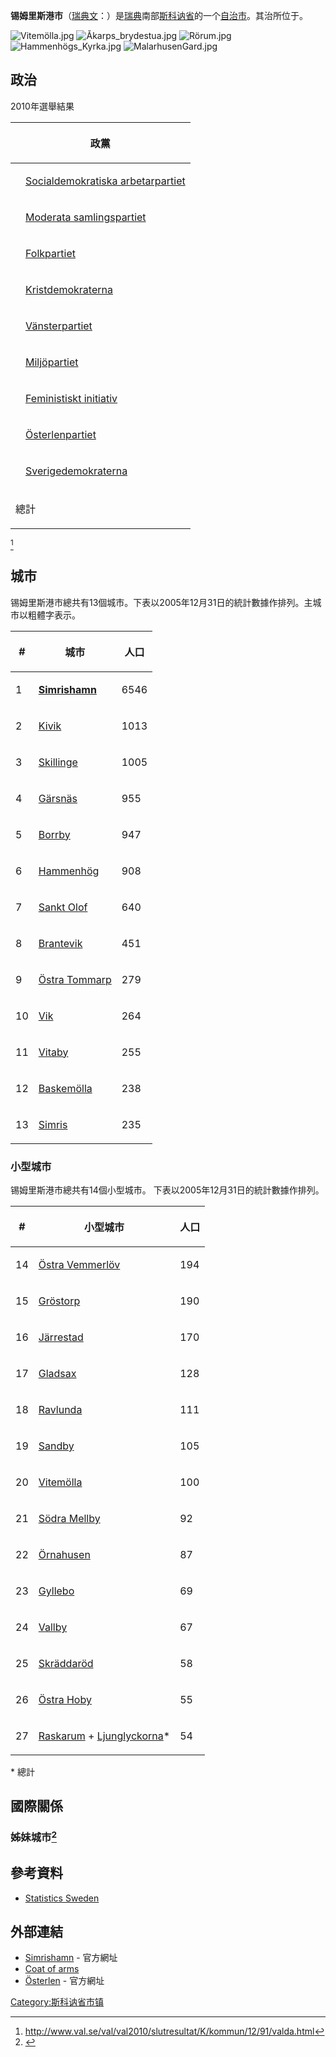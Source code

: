 {{Infobox Kommun|
fullname=锡姆里斯港市|
coatofarms=[[File:Simrishamn_vapen.svg|100px]]|
county=[[斯科讷省|斯科讷省]]|
province=[[斯科讷|斯科讷]]|
capital={{link-en|锡姆里斯港|Simrishamn}}|
map=[[File:Simrishamn_Municipality_in_Scania_County.png|200px]]|
arearank=第216名|
area=394.89|
arealand=394.20|
populationrank=第123名|
population=19,418|
densityrank=第91名|
populationdensity=49.3|
website=http://www.simrishamn.se/|
footnotes=面积与人口统计数据来自[[瑞典统计局|瑞典统计局]]，截至2006年12月31日}}

'''锡姆里斯港市'''（[[瑞典文|瑞典文]]：{{lang|sv|''Simrishamn Municipality''}}）是[[瑞典|瑞典]]南部[[斯科讷省|斯科讷省]]的一个[[瑞典自治市|自治市]]。其治所位于{{link-en|锡姆里斯港|Simrishamn}}。

[[File:Vitemölla.jpg|thumb]]
[[File:Åkarps_brydestua.jpg|thumb]]
[[File:Rörum.jpg|thumb]]
[[File:Hammenhögs_Kyrka.jpg|thumb]]
[[File:MalarhusenGard.jpg|thumb]]

== 政治==
2010年選舉結果
{| class="wikitable"
|-
! colspan=2 | 政黨
! 坐席
|- 
| bgcolor=#ffdddd |
| [[Socialdemokratiska_arbetarpartiet|Socialdemokratiska arbetarpartiet]]
| align=right | 13
|- 
| bgcolor=#aaaaff |
| [[Moderata_samlingspartiet|Moderata samlingspartiet]]
| align=right | 14
|- 
| bgcolor=#ddddff |
| [[Liberals_(Sweden)|Folkpartiet]]
| align=right | 2
|- 
| bgcolor=#ddaaff |
| [[Kristdemokraterna|Kristdemokraterna]]
| align=right | 1
|-
| bgcolor=#ff8888 |
| [[Vänsterpartiet|Vänsterpartiet]]
| align=right | 1
|- 
| bgcolor=#88ff88 |
| [[Miljöpartiet|Miljöpartiet]]
| align=right | 3
|- 
| bgcolor=#ff8888 |
| [[Feministiskt_initiativ|Feministiskt initiativ]]
| align=right | 4
|- 
| bgcolor=White |
| [[Österlenpartiet|Österlenpartiet]]
| align=right | 4
|- 
| bgcolor=White | 
| [[Sverigedemokraterna|Sverigedemokraterna]]
| align=right | 3
|- 
! colspan=2 | 總計
! align=right | 49
|}
<ref>http://www.val.se/val/val2010/slutresultat/K/kommun/12/91/valda.html</ref>

== 城市 ==
锡姆里斯港市總共有13個城市。下表以2005年12月31日的統計數據作排列。主城市以粗體字表示。

{| class="wikitable sortable"
! # !! 城市 !! 人口
|-
| 1 || '''[[Simrishamn|Simrishamn]]''' || 6546
|-
| 2 || [[Kivik|Kivik]] || 1013
|-
| 3 || [[Skillinge|Skillinge]] || 1005
|-
| 4 || [[Gärsnäs|Gärsnäs]] || 955
|-
| 5 || [[Borrby|Borrby]] || 947
|-
| 6 || [[Hammenhög|Hammenhög]] || 908
|-
| 7 || [[Sankt_Olof|Sankt Olof]] || 640
|-
| 8 || [[Brantevik|Brantevik]] || 451
|-
| 9 || [[Östra_Tommarp|Östra Tommarp]] || 279
|-
| 10 || [[Vik,_Sweden|Vik]] || 264
|-
| 11 || [[Vitaby|Vitaby]] || 255
|-
| 12 || [[Baskemölla|Baskemölla]] || 238
|-
| 13 || [[Simris|Simris]] || 235
|}

=== 小型城市 ===
锡姆里斯港市總共有14個小型城市。 下表以2005年12月31日的統計數據作排列。 

{| class="wikitable sortable"
! # !! 小型城市 !! 人口
|-
| 14 || [[Östra_Vemmerlöv|Östra Vemmerlöv]] || 194
|-
| 15 || [[Gröstorp|Gröstorp]] || 190
|-
| 16 || [[Järrestad|Järrestad]] || 170
|-
| 17 || [[Gladsax|Gladsax]] || 128
|-
| 18 || [[Ravlunda|Ravlunda]] || 111
|-
| 19 || [[Sandby,_Simrishamn_Municipality|Sandby]] || 105
|-
| 20 || [[Vitemölla|Vitemölla]] || 100
|-
| 21 || [[Södra_Mellby|Södra Mellby]] || 92
|-
| 22 || [[Örnahusen|Örnahusen]] || 87
|-
| 23 || [[Gyllebo|Gyllebo]] || 69
|-
| 24 || [[Vallby,_Simrishamn_Municipality|Vallby]] || 67
|-
| 25 || [[Skräddaröd|Skräddaröd]] || 58
|-
| 26 || [[Östra_Hoby|Östra Hoby]] || 55
|-
| 27 || [[Raskarum|Raskarum]] + [[Ljunglyckorna|Ljunglyckorna]]* || 54
|}

<nowiki>*</nowiki> 總計

==國際關係==
===姊妹城市<ref>{{cite web |url=http://www.simrishamn.se/sv/kommunfakta/vanorter/ |title=存档副本 |accessdate=2010-01-19 |deadurl=yes |archiveurl=https://web.archive.org/web/20110609090455/http://www.simrishamn.se/sv/kommunfakta/vanorter/ |archivedate=2011-06-09 }}</ref>===
{{columns-list|2|
* {{flagicon|Germany}} [[德國|德國]][[巴特|巴特]]
* {{flagicon|Denmark}} [[丹麥|丹麥]][[博恩霍姆島|博恩霍姆島]]
* {{flagicon|Poland}} [[波蘭|波蘭]][[科沃布热格|科沃布热格]]
* {{flagicon|Lithuania}} [[立陶宛|立陶宛]][[帕兰加|帕兰加]]
}}

== 參考資料 ==
* [http://www.scb.se Statistics Sweden] {{Wayback|url=http://www.scb.se/ |date=20181013125446 }}
<references/>

== 外部連結 ==
* [http://www.simrishamn.se/ Simrishamn] - 官方網址
* [http://www.ngw.nl/int/zwe/s/simrisha.htm Coat of arms]
* [http://www.osterlen.se/ Österlen] - 官方網址

{{Skåne County}}
{{Localities in Simrishamn Municipality}}

{{coord|55|33|N|14|21|E|display=title}}

[[Category:斯科讷省市镇|Category:斯科讷省市镇]]